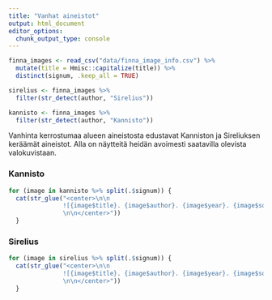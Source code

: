 ```yaml
---
title: "Vanhat aineistot"
output: html_document
editor_options: 
  chunk_output_type: console
---
```


```r
finna_images <- read_csv("data/finna_image_info.csv") %>%
  mutate(title = Hmisc::capitalize(title)) %>%
  distinct(signum, .keep_all = TRUE)

sirelius <- finna_images %>%
  filter(str_detect(author, "Sirelius"))

kannisto <- finna_images %>%
  filter(str_detect(author, "Kannisto"))

```

Vanhinta kerrostumaa alueen aineistosta edustavat Kanniston ja Sireliuksen keräämät aineistot. Alla on näytteitä heidän avoimesti saatavilla olevista valokuvistaan. 

### Kannisto

```r

for (image in kannisto %>% split(.$signum)) {
  cat(str_glue("<center>\n\n
               ![{image$title}. {image$author}. {image$year}. {image$source}.</br>{image$collection},  {image$rights}. [Lähde: Finna](https://www.finna.fi/Record/{image$signum})]({image$url})
               \n\n</center>"))
  }
```

### Sirelius

```r

for (image in sirelius %>% split(.$signum)) {
  cat(str_glue("<center>\n\n
               ![{image$title}. {image$author}. {image$year}. {image$source}.</br>{image$collection},  {image$rights}. [Lähde: Finna](https://www.finna.fi/Record/{image$signum})]({image$url})
               \n\n</center>"))
  }
```

